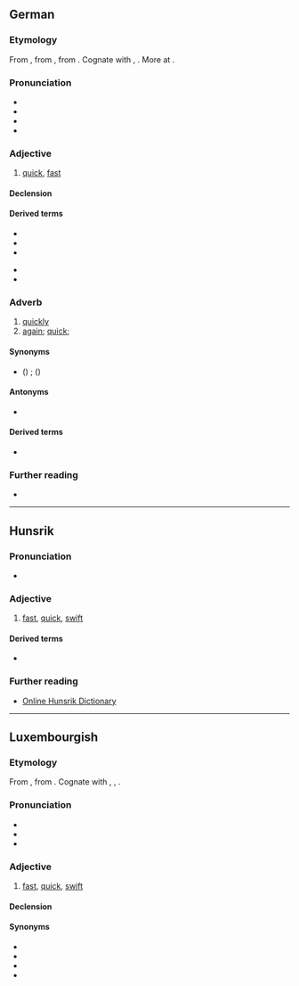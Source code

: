 ==German==

===Etymology===
From {{inh|de|gmh|snel}}, from {{inh|de|goh|snel||nimble, brave, quick, lively}}, from {{inh|de|gem-pro|*snellaz||active, bold, quick}}. Cognate with {{cog|nl|snel}}, {{cog|en|snell}}. More at {{l|en|snell}}.

===Pronunciation===
* {{IPA|de|/ʃnɛl/}}
* {{rhymes|de|ɛl}}
* {{audio|de|De-schnell.ogg|audio (Germany)}}
* {{audio|de|De-at-schnell.ogg|audio (Austria)}}

===Adjective===
{{de-adj|er|sten}}

# [[quick]], [[fast]]

====Declension====
{{de-decl-adj|schnell|schneller|schnellst}}

====Derived terms====
{{der-top}}
* {{l|de|blitzschnell}}
* {{l|de|Schnelligkeit}}
* {{l|de|Schnellspanner}}
{{der-mid}}
* {{l|de|Schnellzug}}
* {{l|de|sekundenschnell}}
{{der-bottom}}

===Adverb===
{{de-adv}}

# [[quickly]]
# [[again]]; [[quick]]; {{non-gloss definition|used after a question to imply that one ought to know the answer}}
#: {{ux|de|Wie heißt er '''schnell'''?|What’s his name '''again'''?}}

====Synonyms====
* {{sense|again}} ({{l|de|doch}}) {{l|de|gleich}}; {{l|de|noch}} ({{l|de|mal}})

====Antonyms====
* {{l|de|langsam}}

====Derived terms====
* {{l|de|sag schnell}}

===Further reading===
* {{R:Duden}}

----

==Hunsrik==

===Pronunciation===
* {{IPA|hrx|/ʃnel/}}

===Adjective===
{{head|hrx|adjective}}

# [[fast]], [[quick]], [[swift]]

====Derived terms====
* {{l|hrx|Schnellichkeet}}

===Further reading===
* [https://hunsriqueanoriograndense.wordpress.com/dicionario-werterbuch/ Online Hunsrik Dictionary]

----

==Luxembourgish==

===Etymology===
From {{inh|lb|goh|snel}}, from {{inh|lb|gem-pro|*snellaz}}. Cognate with {{cog|de|schnell}}, {{cog|en|snell}}, {{cog|nl|snel}}.

===Pronunciation===
* {{IPA|lb|/ʃnæl/}}
* {{rhymes|lb|æl}}
* {{audio|lb|lb-schnell.ogg|Audio}}

===Adjective===
{{lb-adj}}

# [[fast]], [[quick]], [[swift]]

====Declension====
{{lb-decl-adj}}

====Synonyms====
* {{l|lb|flott}}
* {{l|lb|huerteg}}
* {{l|lb|schëtzeg}}
* {{l|lb|séier}}